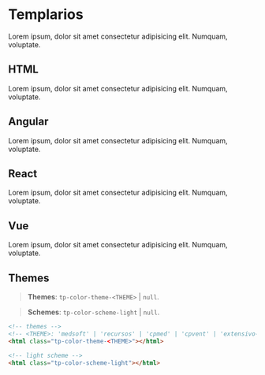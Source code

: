 
<Meta title="Templarios/Usage" />

# Templarios

Lorem ipsum, dolor sit amet consectetur adipisicing elit. Numquam, voluptate.

## **HTML**

Lorem ipsum, dolor sit amet consectetur adipisicing elit. Numquam, voluptate.

## **Angular**

Lorem ipsum, dolor sit amet consectetur adipisicing elit. Numquam, voluptate.

## **React**

Lorem ipsum, dolor sit amet consectetur adipisicing elit. Numquam, voluptate.

## **Vue**

Lorem ipsum, dolor sit amet consectetur adipisicing elit. Numquam, voluptate.

## **Themes**

> **Themes**: `tp-color-theme-<THEME>` | `null`.

> **Schemes**: `tp-color-scheme-light` | `null`.

```html
<!-- themes -->
<!-- <THEME>: 'medsoft' | 'recursos' | 'cpmed' | 'cpvent' | 'extensivo-rmais' | 'extensivo' | 'intensivao' | 'medeletro' | 'medmaster' | 'no-papo' | 'ventilamed'. -->
<html class="tp-color-theme-<THEME>"></html>

<!-- light scheme -->
<html class="tp-color-scheme-light"></html>
```
